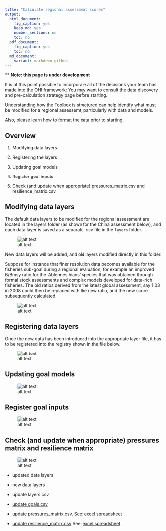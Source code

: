```yaml
---
title: "Calculate regional assessment scores"
output: 
  html_document:
    fig_caption: yes
    keep_md: yes
    number_sections: no
    toc: no
  pdf_document: 
    fig_caption: yes
    toc: no
  md_document:
    variant: markdown_github
---
```


\*\* **Note: this page is under development**

It is at this point possible to incorporate all of the decisions your team has made into the OHI framework: You may want to consult the data discovery and pre-calculation strategy page before starting.

Understanding how the Toolbox is structured can help identify what must be modified for a regional assessemt, particularly with data and models.

Also, please learn how to [format](https://github.com/OHI-Science/ohimanual/blob/master/tutorials/toolbox_manual/formatting_data_for_toolbox.xlsx) the data prior to starting.

## Overview

1.  Modifying data layers

2.  Registering the layers

3.  Updating goal models

4.  Register goal inputs 

5.  Check (and update when appropriate) pressures_matrix.csv and resilience_matrix.csv

## Modifying data layers
The default data layers to be modified for the regional assessment are located in the layers folder (as shown for the China assessment below), and each data layer is saved as a separate *.csv* file in the `layers` folder.

![alt text](zfig_layers_location_1.png)

New data layers will be added, and old layers modified directly in this folder.

Suppose for instance that finer resolution data becomes available for the fisheries sub-goal during a regional evaluation; for example an improved B/Bmsy ratio for the 'Ablennes hians' species that was obtained through formal stock assessments and complex models developed for data-rich fisheries. The old ratios derived from the latest global assessment, say 1.03 in 2008 could then be replaced  with the new ratio, and the new score subsequently calculated.

![alt text](zfig_bmsy_layer_example_3.png)

## Registering data layers

Once the new data has been introduced into the appropriate layer file, it has to be registered into the registry shown in the file below.

![alt text](zfig_layers_csv.png) 

## Updating goal models

![alt text](zfig_funtions_r.png)

## Register goal inputs

![alt text](zfig_goals_csv.png)

## Check (and update when appropriate) pressures matrix and resilience matrix

![alt text](zfig_pressures_resilience_matrix.png)

- updated data layers
- new data layers

- update layers.csv

- [update goals.csv](https://github.com/OHI-Science/ohimanual/blob/master/tutorials/toolbox_manual/update_goals.md#update-goalscsv)

- update pressures_matrix.csv. 
See: [excel spreadsheet](https://github.com/OHI-Science/ohimanual/blob/master/tutorials/toolbox_manual/calculating_pressures.xlsx)

- [update resilience_matrix.csv](https://github.com/OHI-Science/ohimanual/blob/master/tutorials/toolbox_manual/update_resilience_matrix.md#update-resilience_matrixcsv)
See: [excel spreadsheet](https://github.com/OHI-Science/ohimanual/blob/master/tutorials/toolbox_manual/calculating_resilience.xlsx) 
